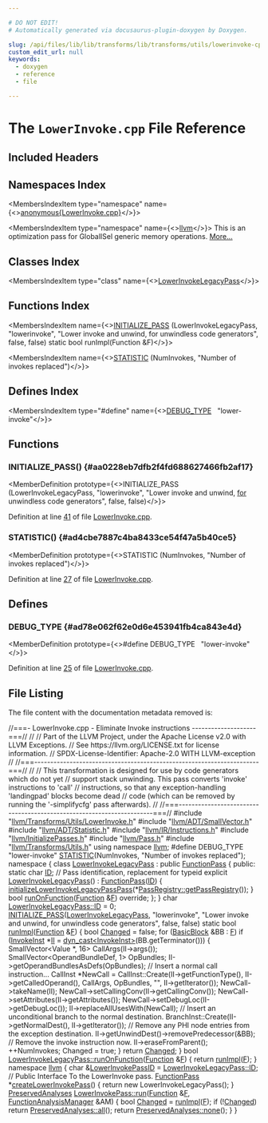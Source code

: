 ```yaml
---

# DO NOT EDIT!
# Automatically generated via docusaurus-plugin-doxygen by Doxygen.

slug: /api/files/lib/lib/transforms/lib/transforms/utils/lowerinvoke-cpp
custom_edit_url: null
keywords:
  - doxygen
  - reference
  - file

---
```





# The `LowerInvoke.cpp` File Reference

<DoxygenPage pluginConfig={pluginConfig}>



## Included Headers

<IncludesList>
<IncludesListItem
  filePath="llvm/Transforms/Utils/LowerInvoke.h"
  permalink="/docs/api/files/include/include/llvm/include/llvm/transforms/include/llvm/transforms/utils/lowerinvoke-h"
  isLocal="true" />
<IncludesListItem
  filePath="llvm/ADT/SmallVector.h"
  permalink="/docs/api/files/include/include/llvm/include/llvm/adt/smallvector-h"
  isLocal="true" />
<IncludesListItem
  filePath="llvm/ADT/Statistic.h"
  permalink="/docs/api/files/include/include/llvm/include/llvm/adt/statistic-h"
  isLocal="true" />
<IncludesListItem
  filePath="llvm/IR/Instructions.h"
  permalink="/docs/api/files/include/include/llvm/include/llvm/ir/instructions-h"
  isLocal="true" />
<IncludesListItem
  filePath="llvm/InitializePasses.h"
  permalink="/docs/api/files/include/include/llvm/initializepasses-h"
  isLocal="true" />
<IncludesListItem
  filePath="llvm/Pass.h"
  permalink="/docs/api/files/include/include/llvm/pass-h"
  isLocal="true" />
<IncludesListItem
  filePath="llvm/Transforms/Utils.h"
  permalink="/docs/api/files/include/include/llvm/include/llvm/transforms/utils-h"
  isLocal="true" />
</IncludesList>

## Namespaces Index

<MembersIndex>

<MembersIndexItem
  type="namespace"
  name={<><a href="/docs/api/namespaces/anonymous-lowerinvoke-cpp-">anonymous&#123;LowerInvoke.cpp&#125;</a></>}>
</MembersIndexItem>

<MembersIndexItem
  type="namespace"
  name={<><a href="/docs/api/namespaces/llvm">llvm</a></>}>
This is an optimization pass for GlobalISel generic memory operations. <a href="/docs/api/namespaces/llvm/#details">More...</a>
</MembersIndexItem>

</MembersIndex>

## Classes Index

<MembersIndex>

<MembersIndexItem
  type="class"
  name={<><a href="/docs/api/classes/anonymous-namespace-lowerinvoke-cpp-/lowerinvokelegacypass">LowerInvokeLegacyPass</a></>}>
</MembersIndexItem>

</MembersIndex>

## Functions Index

<MembersIndex>

<MembersIndexItem
  name={<><a href="#aa0228eb7dfb2f4fd688627466fb2af17">INITIALIZE&#95;PASS</a> (LowerInvokeLegacyPass, &quot;lowerinvoke&quot;, &quot;Lower invoke and unwind, for unwindless code generators&quot;, false, false) static bool runImpl(Function &amp;F)</>}>
</MembersIndexItem>

<MembersIndexItem
  name={<><a href="#ad4cbe7887c4ba8433ce54f47a5b40ce5">STATISTIC</a> (NumInvokes, &quot;Number of invokes replaced&quot;)</>}>
</MembersIndexItem>

</MembersIndex>

## Defines Index

<MembersIndex>

<MembersIndexItem
  type="#define"
  name={<><a href="#ad78e062f62e0d6e453941fb4ca843e4d">DEBUG&#95;TYPE</a>&nbsp;&nbsp;&nbsp;&quot;lower-invoke&quot;</>}>
</MembersIndexItem>

</MembersIndex>


<SectionDefinition>

## Functions

### INITIALIZE&#95;PASS() {#aa0228eb7dfb2f4fd688627466fb2af17}

<MemberDefinition
  prototype={<>INITIALIZE&#95;PASS (LowerInvokeLegacyPass, &quot;lowerinvoke&quot;, &quot;Lower invoke and unwind, <a href="/docs/api/files/lib/lib/target/lib/target/aarch64/aarch64expandpseudoinsts-cpp/#a4cfc8b177e8521a4b496ae2edff6244f">for</a> unwindless code generators&quot;, false, false)</>}>

Definition at line <a href="#l00041">41</a> of file <a href="/docs/api/files/lib/lib/transforms/lib/transforms/utils/lowerinvoke-cpp">LowerInvoke.cpp</a>.
</MemberDefinition>

### STATISTIC() {#ad4cbe7887c4ba8433ce54f47a5b40ce5}

<MemberDefinition
  prototype={<>STATISTIC (NumInvokes, &quot;Number of invokes replaced&quot;)</>}>

Definition at line <a href="#l00027">27</a> of file <a href="/docs/api/files/lib/lib/transforms/lib/transforms/utils/lowerinvoke-cpp">LowerInvoke.cpp</a>.
</MemberDefinition>

</SectionDefinition>

<SectionDefinition>

## Defines

### DEBUG&#95;TYPE {#ad78e062f62e0d6e453941fb4ca843e4d}

<MemberDefinition
  prototype={<>#define DEBUG&#95;TYPE&nbsp;&nbsp;&nbsp;&quot;lower-invoke&quot;</>}>

Definition at line <a href="#l00025">25</a> of file <a href="/docs/api/files/lib/lib/transforms/lib/transforms/utils/lowerinvoke-cpp">LowerInvoke.cpp</a>.
</MemberDefinition>

</SectionDefinition>

## File Listing

The file content with the documentation metadata removed is:

<ProgramListing>

<Link id="l00001" /><CodeLine lineNumber="1"><Highlight kind="comment">//===- LowerInvoke.cpp - Eliminate Invoke instructions --------------------===//</Highlight><Highlight kind="normal"></Highlight></CodeLine>
<Link id="l00002" /><CodeLine lineNumber="2"><Highlight kind="normal"></Highlight><Highlight kind="comment">//</Highlight><Highlight kind="normal"></Highlight></CodeLine>
<Link id="l00003" /><CodeLine lineNumber="3"><Highlight kind="normal"></Highlight><Highlight kind="comment">// Part of the LLVM Project, under the Apache License v2.0 with LLVM Exceptions.</Highlight><Highlight kind="normal"></Highlight></CodeLine>
<Link id="l00004" /><CodeLine lineNumber="4"><Highlight kind="normal"></Highlight><Highlight kind="comment">// See https://llvm.org/LICENSE.txt for license information.</Highlight><Highlight kind="normal"></Highlight></CodeLine>
<Link id="l00005" /><CodeLine lineNumber="5"><Highlight kind="normal"></Highlight><Highlight kind="comment">// SPDX-License-Identifier: Apache-2.0 WITH LLVM-exception</Highlight><Highlight kind="normal"></Highlight></CodeLine>
<Link id="l00006" /><CodeLine lineNumber="6"><Highlight kind="normal"></Highlight><Highlight kind="comment">//</Highlight><Highlight kind="normal"></Highlight></CodeLine>
<Link id="l00007" /><CodeLine lineNumber="7"><Highlight kind="normal"></Highlight><Highlight kind="comment">//===----------------------------------------------------------------------===//</Highlight><Highlight kind="normal"></Highlight></CodeLine>
<Link id="l00008" /><CodeLine lineNumber="8"><Highlight kind="normal"></Highlight><Highlight kind="comment">//</Highlight><Highlight kind="normal"></Highlight></CodeLine>
<Link id="l00009" /><CodeLine lineNumber="9"><Highlight kind="normal"></Highlight><Highlight kind="comment">// This transformation is designed for use by code generators which do not yet</Highlight><Highlight kind="normal"></Highlight></CodeLine>
<Link id="l00010" /><CodeLine lineNumber="10"><Highlight kind="normal"></Highlight><Highlight kind="comment">// support stack unwinding.  This pass converts &#39;invoke&#39; instructions to &#39;call&#39;</Highlight><Highlight kind="normal"></Highlight></CodeLine>
<Link id="l00011" /><CodeLine lineNumber="11"><Highlight kind="normal"></Highlight><Highlight kind="comment">// instructions, so that any exception-handling &#39;landingpad&#39; blocks become dead</Highlight><Highlight kind="normal"></Highlight></CodeLine>
<Link id="l00012" /><CodeLine lineNumber="12"><Highlight kind="normal"></Highlight><Highlight kind="comment">// code (which can be removed by running the &#39;-simplifycfg&#39; pass afterwards).</Highlight><Highlight kind="normal"></Highlight></CodeLine>
<Link id="l00013" /><CodeLine lineNumber="13"><Highlight kind="normal"></Highlight><Highlight kind="comment">//</Highlight><Highlight kind="normal"></Highlight></CodeLine>
<Link id="l00014" /><CodeLine lineNumber="14"><Highlight kind="normal"></Highlight><Highlight kind="comment">//===----------------------------------------------------------------------===//</Highlight><Highlight kind="normal"></Highlight></CodeLine>
<Link id="l00015" /><CodeLine lineNumber="15"><Highlight kind="normal"></Highlight></CodeLine>
<Link id="l00016" /><CodeLine lineNumber="16"><Highlight kind="normal"></Highlight><Highlight kind="preprocessor">#include &quot;<a href="/docs/api/files/include/include/llvm/include/llvm/transforms/include/llvm/transforms/utils/lowerinvoke-h">llvm/Transforms/Utils/LowerInvoke.h</a>&quot;</Highlight><Highlight kind="normal"></Highlight></CodeLine>
<Link id="l00017" /><CodeLine lineNumber="17"><Highlight kind="normal"></Highlight><Highlight kind="preprocessor">#include &quot;<a href="/docs/api/files/include/include/llvm/include/llvm/adt/smallvector-h">llvm/ADT/SmallVector.h</a>&quot;</Highlight><Highlight kind="normal"></Highlight></CodeLine>
<Link id="l00018" /><CodeLine lineNumber="18"><Highlight kind="normal"></Highlight><Highlight kind="preprocessor">#include &quot;<a href="/docs/api/files/include/include/llvm/include/llvm/adt/statistic-h">llvm/ADT/Statistic.h</a>&quot;</Highlight><Highlight kind="normal"></Highlight></CodeLine>
<Link id="l00019" /><CodeLine lineNumber="19"><Highlight kind="normal"></Highlight><Highlight kind="preprocessor">#include &quot;<a href="/docs/api/files/include/include/llvm/include/llvm/ir/instructions-h">llvm/IR/Instructions.h</a>&quot;</Highlight><Highlight kind="normal"></Highlight></CodeLine>
<Link id="l00020" /><CodeLine lineNumber="20"><Highlight kind="normal"></Highlight><Highlight kind="preprocessor">#include &quot;<a href="/docs/api/files/include/include/llvm/initializepasses-h">llvm/InitializePasses.h</a>&quot;</Highlight><Highlight kind="normal"></Highlight></CodeLine>
<Link id="l00021" /><CodeLine lineNumber="21"><Highlight kind="normal"></Highlight><Highlight kind="preprocessor">#include &quot;<a href="/docs/api/files/include/include/llvm/pass-h">llvm/Pass.h</a>&quot;</Highlight><Highlight kind="normal"></Highlight></CodeLine>
<Link id="l00022" /><CodeLine lineNumber="22"><Highlight kind="normal"></Highlight><Highlight kind="preprocessor">#include &quot;<a href="/docs/api/files/include/include/llvm/include/llvm/transforms/utils-h">llvm/Transforms/Utils.h</a>&quot;</Highlight><Highlight kind="normal"></Highlight></CodeLine>
<Link id="l00023" /><CodeLine lineNumber="23"><Highlight kind="normal"></Highlight><Highlight kind="keyword">using namespace </Highlight><Highlight kind="normal"><a href="/docs/api/namespaces/llvm">llvm</a>;</Highlight></CodeLine>
<Link id="l00024" /><CodeLine lineNumber="24"><Highlight kind="normal"></Highlight></CodeLine>
<Link id="l00025" /><CodeLine lineNumber="25" lineLink="#ad78e062f62e0d6e453941fb4ca843e4d"><Highlight kind="normal"></Highlight><Highlight kind="preprocessor">#define DEBUG&#95;TYPE &quot;lower-invoke&quot;</Highlight><Highlight kind="normal"></Highlight></CodeLine>
<Link id="l00026" /><CodeLine lineNumber="26"><Highlight kind="normal"></Highlight></CodeLine>
<Link id="l00027" /><CodeLine lineNumber="27" lineLink="#ad4cbe7887c4ba8433ce54f47a5b40ce5"><Highlight kind="normal"><a href="/docs/api/files/include/include/llvm/include/llvm/adt/statistic-h/#ad6117415b93e5675d5a6c8e1855b3b2f">STATISTIC</a>(NumInvokes, </Highlight><Highlight kind="stringliteral">&quot;Number of invokes replaced&quot;</Highlight><Highlight kind="normal">);</Highlight></CodeLine>
<Link id="l00028" /><CodeLine lineNumber="28"><Highlight kind="normal"></Highlight></CodeLine>
<Link id="l00029" /><CodeLine lineNumber="29" lineLink="/docs/api/namespaces/anonymous-lowerinvoke-cpp-"><Highlight kind="normal"></Highlight><Highlight kind="keyword">namespace </Highlight><Highlight kind="normal">&#123;</Highlight></CodeLine>
<Link id="l00030" /><CodeLine lineNumber="30" lineLink="/docs/api/classes/anonymous-namespace-lowerinvoke-cpp-/lowerinvokelegacypass"><Highlight kind="normal">  </Highlight><Highlight kind="keyword">class </Highlight><Highlight kind="normal"><a href="/docs/api/classes/anonymous-namespace-lowerinvoke-cpp-/lowerinvokelegacypass/#a7e3b7f68d51ab1f20f063c18e28a3203">LowerInvokeLegacyPass</a> : </Highlight><Highlight kind="keyword">public</Highlight><Highlight kind="normal"> <a href="/docs/api/classes/llvm/functionpass/#a7691d83e3561f781cae4ce4a01bdfa93">FunctionPass</a> &#123;</Highlight></CodeLine>
<Link id="l00031" /><CodeLine lineNumber="31"><Highlight kind="normal">  </Highlight><Highlight kind="keyword">public</Highlight><Highlight kind="normal">:</Highlight></CodeLine>
<Link id="l00032" /><CodeLine lineNumber="32" lineLink="/docs/api/classes/anonymous-namespace-lowerinvoke-cpp-/lowerinvokelegacypass/#af6ee2dec4129bf09373e93819f3d022e"><Highlight kind="normal">    </Highlight><Highlight kind="keyword">static</Highlight><Highlight kind="normal"> </Highlight><Highlight kind="keywordtype">char</Highlight><Highlight kind="normal"> <a href="/docs/api/classes/anonymous-namespace-lowerinvoke-cpp-/lowerinvokelegacypass/#af6ee2dec4129bf09373e93819f3d022e">ID</a>; </Highlight><Highlight kind="comment">// Pass identification, replacement for typeid</Highlight><Highlight kind="normal"></Highlight></CodeLine>
<Link id="l00033" /><CodeLine lineNumber="33" lineLink="/docs/api/classes/anonymous-namespace-lowerinvoke-cpp-/lowerinvokelegacypass/#a7e3b7f68d51ab1f20f063c18e28a3203"><Highlight kind="normal">    </Highlight><Highlight kind="keyword">explicit</Highlight><Highlight kind="normal"> <a href="/docs/api/classes/anonymous-namespace-lowerinvoke-cpp-/lowerinvokelegacypass/#a7e3b7f68d51ab1f20f063c18e28a3203">LowerInvokeLegacyPass</a>() : <a href="/docs/api/classes/llvm/functionpass/#a7691d83e3561f781cae4ce4a01bdfa93">FunctionPass</a>(<a href="/docs/api/classes/anonymous-namespace-lowerinvoke-cpp-/lowerinvokelegacypass/#af6ee2dec4129bf09373e93819f3d022e">ID</a>) &#123;</Highlight></CodeLine>
<Link id="l00034" /><CodeLine lineNumber="34"><Highlight kind="normal">      <a href="/docs/api/namespaces/llvm/#a1548d001c68d08c36e0d3fc13fed18c8">initializeLowerInvokeLegacyPassPass</a>(&#42;<a href="/docs/api/classes/llvm/passregistry/#a05a729900b76c89e808c6c3094921b2f">PassRegistry::getPassRegistry</a>());</Highlight></CodeLine>
<Link id="l00035" /><CodeLine lineNumber="35"><Highlight kind="normal">    &#125;</Highlight></CodeLine>
<Link id="l00036" /><CodeLine lineNumber="36"><Highlight kind="normal">    </Highlight><Highlight kind="keywordtype">bool</Highlight><Highlight kind="normal"> <a href="/docs/api/files/lib/lib/transforms/lib/transforms/utils/entryexitinstrumenter-cpp/#a3985f1f39349428d17f0d2b81ebc6349">runOnFunction</a>(<a href="/docs/api/classes/llvm/function">Function</a> &amp;<a href="/docs/api/files/lib/lib/support/md5-cpp/#a96d73bbd7af15cb1fc38c3f4a3bd82e9">F</a>) </Highlight><Highlight kind="keyword">override</Highlight><Highlight kind="normal">;</Highlight></CodeLine>
<Link id="l00037" /><CodeLine lineNumber="37"><Highlight kind="normal">  &#125;;</Highlight></CodeLine>
<Link id="l00038" /><CodeLine lineNumber="38"><Highlight kind="normal">&#125;</Highlight></CodeLine>
<Link id="l00039" /><CodeLine lineNumber="39"><Highlight kind="normal"></Highlight></CodeLine>
<Link id="l00040" /><CodeLine lineNumber="40"><Highlight kind="normal"></Highlight><Highlight kind="keywordtype">char</Highlight><Highlight kind="normal"> <a href="/docs/api/classes/anonymous-namespace-lowerinvoke-cpp-/lowerinvokelegacypass/#af6ee2dec4129bf09373e93819f3d022e">LowerInvokeLegacyPass::ID</a> = 0;</Highlight></CodeLine>
<Link id="l00041" /><CodeLine lineNumber="41" lineLink="#aa0228eb7dfb2f4fd688627466fb2af17"><Highlight kind="normal"><a href="/docs/api/files/include/include/llvm/passsupport-h/#af807c9595d50b45c0008924c4679c85c">INITIALIZE&#95;PASS</a>(<a href="/docs/api/classes/anonymous-namespace-lowerinvoke-cpp-/lowerinvokelegacypass/#a7e3b7f68d51ab1f20f063c18e28a3203">LowerInvokeLegacyPass</a>, </Highlight><Highlight kind="stringliteral">&quot;lowerinvoke&quot;</Highlight><Highlight kind="normal">,</Highlight></CodeLine>
<Link id="l00042" /><CodeLine lineNumber="42"><Highlight kind="normal">                </Highlight><Highlight kind="stringliteral">&quot;Lower invoke and unwind, for unwindless code generators&quot;</Highlight><Highlight kind="normal">,</Highlight></CodeLine>
<Link id="l00043" /><CodeLine lineNumber="43"><Highlight kind="normal">                </Highlight><Highlight kind="keyword">false</Highlight><Highlight kind="normal">, </Highlight><Highlight kind="keyword">false</Highlight><Highlight kind="normal">)</Highlight></CodeLine>
<Link id="l00044" /><CodeLine lineNumber="44"><Highlight kind="normal"></Highlight></CodeLine>
<Link id="l00045" /><CodeLine lineNumber="45"><Highlight kind="normal">static </Highlight><Highlight kind="keywordtype">bool</Highlight><Highlight kind="normal"> <a href="/docs/api/files/lib/lib/codegen/expandlargedivrem-cpp/#ae64f9cd0977a8b47570154312540d7d2">runImpl</a>(<a href="/docs/api/classes/llvm/function">Function</a> &amp;<a href="/docs/api/files/lib/lib/support/md5-cpp/#a96d73bbd7af15cb1fc38c3f4a3bd82e9">F</a>) &#123;</Highlight></CodeLine>
<Link id="l00046" /><CodeLine lineNumber="46"><Highlight kind="normal">  </Highlight><Highlight kind="keywordtype">bool</Highlight><Highlight kind="normal"> <a href="/docs/api/groups/arcopt/#gaa57b1a4e6a1c79233913139635169cf1">Changed</a> = </Highlight><Highlight kind="keyword">false</Highlight><Highlight kind="normal">;</Highlight></CodeLine>
<Link id="l00047" /><CodeLine lineNumber="47"><Highlight kind="normal">  </Highlight><Highlight kind="keywordflow">for</Highlight><Highlight kind="normal"> (<a href="/docs/api/classes/llvm/basicblock">BasicBlock</a> &amp;BB : <a href="/docs/api/files/lib/lib/support/md5-cpp/#a96d73bbd7af15cb1fc38c3f4a3bd82e9">F</a>)</Highlight></CodeLine>
<Link id="l00048" /><CodeLine lineNumber="48"><Highlight kind="normal">    </Highlight><Highlight kind="keywordflow">if</Highlight><Highlight kind="normal"> (<a href="/docs/api/classes/llvm/invokeinst">InvokeInst</a> &#42;<a href="/docs/api/files/lib/lib/target/lib/target/nvptx/nvvmintrrange-cpp/#ac5804672fc0850438d63caec770647f8">II</a> = <a href="/docs/api/namespaces/llvm/#a22eeee01734061ac1b31ccd994c49eef">dyn&#95;cast&lt;InvokeInst&gt;</a>(BB.getTerminator())) &#123;</Highlight></CodeLine>
<Link id="l00049" /><CodeLine lineNumber="49"><Highlight kind="normal">      SmallVector&lt;Value &#42;, 16&gt; CallArgs(II-&gt;args());</Highlight></CodeLine>
<Link id="l00050" /><CodeLine lineNumber="50"><Highlight kind="normal">      SmallVector&lt;OperandBundleDef, 1&gt; OpBundles;</Highlight></CodeLine>
<Link id="l00051" /><CodeLine lineNumber="51"><Highlight kind="normal">      II-&gt;getOperandBundlesAsDefs(OpBundles);</Highlight></CodeLine>
<Link id="l00052" /><CodeLine lineNumber="52"><Highlight kind="normal">      </Highlight><Highlight kind="comment">// Insert a normal call instruction...</Highlight><Highlight kind="normal"></Highlight></CodeLine>
<Link id="l00053" /><CodeLine lineNumber="53"><Highlight kind="normal">      CallInst &#42;NewCall =</Highlight></CodeLine>
<Link id="l00054" /><CodeLine lineNumber="54"><Highlight kind="normal">          CallInst::Create(II-&gt;getFunctionType(), II-&gt;getCalledOperand(),</Highlight></CodeLine>
<Link id="l00055" /><CodeLine lineNumber="55"><Highlight kind="normal">                           CallArgs, OpBundles, </Highlight><Highlight kind="stringliteral">&quot;&quot;</Highlight><Highlight kind="normal">, II-&gt;getIterator());</Highlight></CodeLine>
<Link id="l00056" /><CodeLine lineNumber="56"><Highlight kind="normal">      NewCall-&gt;takeName(II);</Highlight></CodeLine>
<Link id="l00057" /><CodeLine lineNumber="57"><Highlight kind="normal">      NewCall-&gt;setCallingConv(II-&gt;getCallingConv());</Highlight></CodeLine>
<Link id="l00058" /><CodeLine lineNumber="58"><Highlight kind="normal">      NewCall-&gt;setAttributes(II-&gt;getAttributes());</Highlight></CodeLine>
<Link id="l00059" /><CodeLine lineNumber="59"><Highlight kind="normal">      NewCall-&gt;setDebugLoc(II-&gt;getDebugLoc());</Highlight></CodeLine>
<Link id="l00060" /><CodeLine lineNumber="60"><Highlight kind="normal">      II-&gt;replaceAllUsesWith(NewCall);</Highlight></CodeLine>
<Link id="l00061" /><CodeLine lineNumber="61"><Highlight kind="normal"></Highlight></CodeLine>
<Link id="l00062" /><CodeLine lineNumber="62"><Highlight kind="normal">      </Highlight><Highlight kind="comment">// Insert an unconditional branch to the normal destination.</Highlight><Highlight kind="normal"></Highlight></CodeLine>
<Link id="l00063" /><CodeLine lineNumber="63"><Highlight kind="normal">      BranchInst::Create(II-&gt;getNormalDest(), II-&gt;getIterator());</Highlight></CodeLine>
<Link id="l00064" /><CodeLine lineNumber="64"><Highlight kind="normal"></Highlight></CodeLine>
<Link id="l00065" /><CodeLine lineNumber="65"><Highlight kind="normal">      </Highlight><Highlight kind="comment">// Remove any PHI node entries from the exception destination.</Highlight><Highlight kind="normal"></Highlight></CodeLine>
<Link id="l00066" /><CodeLine lineNumber="66"><Highlight kind="normal">      II-&gt;getUnwindDest()-&gt;removePredecessor(&amp;BB);</Highlight></CodeLine>
<Link id="l00067" /><CodeLine lineNumber="67"><Highlight kind="normal"></Highlight></CodeLine>
<Link id="l00068" /><CodeLine lineNumber="68"><Highlight kind="normal">      </Highlight><Highlight kind="comment">// Remove the invoke instruction now.</Highlight><Highlight kind="normal"></Highlight></CodeLine>
<Link id="l00069" /><CodeLine lineNumber="69"><Highlight kind="normal">      II-&gt;eraseFromParent();</Highlight></CodeLine>
<Link id="l00070" /><CodeLine lineNumber="70"><Highlight kind="normal"></Highlight></CodeLine>
<Link id="l00071" /><CodeLine lineNumber="71"><Highlight kind="normal">      ++NumInvokes;</Highlight></CodeLine>
<Link id="l00072" /><CodeLine lineNumber="72"><Highlight kind="normal">      Changed = true;</Highlight></CodeLine>
<Link id="l00073" /><CodeLine lineNumber="73"><Highlight kind="normal">    &#125;</Highlight></CodeLine>
<Link id="l00074" /><CodeLine lineNumber="74"><Highlight kind="normal">  </Highlight><Highlight kind="keywordflow">return</Highlight><Highlight kind="normal"> <a href="/docs/api/groups/arcopt/#gaa57b1a4e6a1c79233913139635169cf1">Changed</a>;</Highlight></CodeLine>
<Link id="l00075" /><CodeLine lineNumber="75"><Highlight kind="normal">&#125;</Highlight></CodeLine>
<Link id="l00076" /><CodeLine lineNumber="76"><Highlight kind="normal"></Highlight></CodeLine>
<Link id="l00077" /><CodeLine lineNumber="77" lineLink="/docs/api/classes/anonymous-namespace-lowerinvoke-cpp-/lowerinvokelegacypass/#aab02bc0bf0fc5c4a4b2afe937fd6498a"><Highlight kind="normal"></Highlight><Highlight kind="keywordtype">bool</Highlight><Highlight kind="normal"> <a href="/docs/api/classes/anonymous-namespace-lowerinvoke-cpp-/lowerinvokelegacypass/#aab02bc0bf0fc5c4a4b2afe937fd6498a">LowerInvokeLegacyPass::runOnFunction</a>(<a href="/docs/api/classes/llvm/function">Function</a> &amp;<a href="/docs/api/files/lib/lib/support/md5-cpp/#a96d73bbd7af15cb1fc38c3f4a3bd82e9">F</a>) &#123;</Highlight></CodeLine>
<Link id="l00078" /><CodeLine lineNumber="78"><Highlight kind="normal">  </Highlight><Highlight kind="keywordflow">return</Highlight><Highlight kind="normal"> <a href="/docs/api/files/lib/lib/codegen/expandlargedivrem-cpp/#ae64f9cd0977a8b47570154312540d7d2">runImpl</a>(<a href="/docs/api/files/lib/lib/support/md5-cpp/#a96d73bbd7af15cb1fc38c3f4a3bd82e9">F</a>);</Highlight></CodeLine>
<Link id="l00079" /><CodeLine lineNumber="79"><Highlight kind="normal">&#125;</Highlight></CodeLine>
<Link id="l00080" /><CodeLine lineNumber="80"><Highlight kind="normal"></Highlight></CodeLine>
<Link id="l00081" /><CodeLine lineNumber="81"><Highlight kind="normal"></Highlight><Highlight kind="keyword">namespace </Highlight><Highlight kind="normal"><a href="/docs/api/namespaces/llvm">llvm</a> &#123;</Highlight></CodeLine>
<Link id="l00082" /><CodeLine lineNumber="82" lineLink="/docs/api/namespaces/llvm/#ae7c847a8a8489eb9ee5c282255e2b013"><Highlight kind="normal"></Highlight><Highlight kind="keywordtype">char</Highlight><Highlight kind="normal"> &amp;<a href="/docs/api/namespaces/llvm/#ae7c847a8a8489eb9ee5c282255e2b013">LowerInvokePassID</a> = <a href="/docs/api/classes/anonymous-namespace-lowerinvoke-cpp-/lowerinvokelegacypass/#af6ee2dec4129bf09373e93819f3d022e">LowerInvokeLegacyPass::ID</a>;</Highlight></CodeLine>
<Link id="l00083" /><CodeLine lineNumber="83"><Highlight kind="normal"></Highlight></CodeLine>
<Link id="l00084" /><CodeLine lineNumber="84"><Highlight kind="normal"></Highlight><Highlight kind="comment">// Public Interface To the LowerInvoke pass.</Highlight><Highlight kind="normal"></Highlight></CodeLine>
<Link id="l00085" /><CodeLine lineNumber="85" lineLink="/docs/api/namespaces/llvm/#a73866a00fb633fea123b83d0dec2c073"><Highlight kind="normal"><a href="/docs/api/classes/llvm/functionpass">FunctionPass</a> &#42;<a href="/docs/api/namespaces/llvm/#a73866a00fb633fea123b83d0dec2c073">createLowerInvokePass</a>() &#123; </Highlight><Highlight kind="keywordflow">return</Highlight><Highlight kind="normal"> </Highlight><Highlight kind="keyword">new</Highlight><Highlight kind="normal"> LowerInvokeLegacyPass(); &#125;</Highlight></CodeLine>
<Link id="l00086" /><CodeLine lineNumber="86"><Highlight kind="normal"></Highlight></CodeLine>
<Link id="l00087" /><CodeLine lineNumber="87" lineLink="/docs/api/classes/llvm/lowerinvokepass/#a13431158a9ef331dddfb0484b37f7bee"><Highlight kind="normal"><a href="/docs/api/classes/llvm/preservedanalyses">PreservedAnalyses</a> <a href="/docs/api/classes/llvm/lowerinvokepass/#a13431158a9ef331dddfb0484b37f7bee">LowerInvokePass::run</a>(<a href="/docs/api/classes/llvm/function">Function</a> &amp;<a href="/docs/api/files/lib/lib/support/md5-cpp/#a96d73bbd7af15cb1fc38c3f4a3bd82e9">F</a>,</Highlight></CodeLine>
<Link id="l00088" /><CodeLine lineNumber="88"><Highlight kind="normal">                                       <a href="/docs/api/namespaces/llvm/#adce09a5a0de0e3177eb00e932734af2f">FunctionAnalysisManager</a> &amp;AM) &#123;</Highlight></CodeLine>
<Link id="l00089" /><CodeLine lineNumber="89"><Highlight kind="normal">  </Highlight><Highlight kind="keywordtype">bool</Highlight><Highlight kind="normal"> <a href="/docs/api/groups/arcopt/#gaa57b1a4e6a1c79233913139635169cf1">Changed</a> = <a href="/docs/api/files/lib/lib/codegen/expandlargedivrem-cpp/#ae64f9cd0977a8b47570154312540d7d2">runImpl</a>(<a href="/docs/api/files/lib/lib/support/md5-cpp/#a96d73bbd7af15cb1fc38c3f4a3bd82e9">F</a>);</Highlight></CodeLine>
<Link id="l00090" /><CodeLine lineNumber="90"><Highlight kind="normal">  </Highlight><Highlight kind="keywordflow">if</Highlight><Highlight kind="normal"> (!<a href="/docs/api/groups/arcopt/#gaa57b1a4e6a1c79233913139635169cf1">Changed</a>)</Highlight></CodeLine>
<Link id="l00091" /><CodeLine lineNumber="91"><Highlight kind="normal">    </Highlight><Highlight kind="keywordflow">return</Highlight><Highlight kind="normal"> <a href="/docs/api/classes/llvm/preservedanalyses/#a1258a1ff55557c27684010ebd7283712">PreservedAnalyses::all</a>();</Highlight></CodeLine>
<Link id="l00092" /><CodeLine lineNumber="92"><Highlight kind="normal"></Highlight></CodeLine>
<Link id="l00093" /><CodeLine lineNumber="93"><Highlight kind="normal">  </Highlight><Highlight kind="keywordflow">return</Highlight><Highlight kind="normal"> <a href="/docs/api/classes/llvm/preservedanalyses/#a03797a73044a81cbc6a3409d6c72ee8f">PreservedAnalyses::none</a>();</Highlight></CodeLine>
<Link id="l00094" /><CodeLine lineNumber="94"><Highlight kind="normal">&#125;</Highlight></CodeLine>
<Link id="l00095" /><CodeLine lineNumber="95"><Highlight kind="normal">&#125;</Highlight></CodeLine>

</ProgramListing>


</DoxygenPage>
